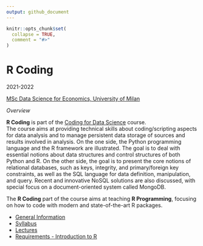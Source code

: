 ```yaml
---
output: github_document
---
```


```r
knitr::opts_chunk$set(
  collapse = TRUE,
  comment = "#>"
)
```

# R Coding

2021-2022

[MSc Data Science for Economics, University of Milan](https://dse.cdl.unimi.it/en)  


*Overview*

**R Coding** is part of the 
[Coding for Data Science](https://www.unimi.it/it/corsi/insegnamenti-dei-corsi-di-laurea/2022/coding-data-science-and-data-management)
course.  
The course aims at providing technical skills about coding/scripting aspects 
for data analysis and to manage persistent data storage of sources and results 
involved in analysis. On the one side, the Python programming language and 
the R framework are illustrated. The goal is to deal with essential notions 
about data structures and control structures of both Python and R. On the 
other side, the goal is to present the core notions of relational databases, 
such as keys, integrity, and primary/foreign key constraints, as well as the 
SQL language for data definition, manipulation, and query. Recent and 
innovative NoSQL solutions are also discussed, with special focus on a 
document-oriented system called MongoDB.

The **R Coding** part of the course aims at teaching **R Programming**, focusing 
on how to code with modern and state-of-the-art R packages.  

- [General Information](https://marcozanotti.github.io/rcoding-course/general-infos/rcod_description.html)  
- [Syllabus](https://marcozanotti.github.io/rcoding-course/general-infos/rcod_syllabus.html)  
- [Lectures](https://github.com/marcozanotti/rcoding-course/tree/master/R)   
- [Requirements - Introduction to R](https://marcozanotti.github.io/rcoding-course/R/rcod_lecture0_intro2R.html)
